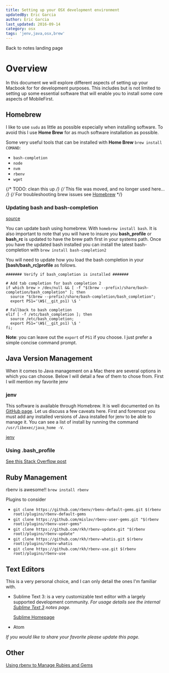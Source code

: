 ```yaml
---
title: Setting up your OSX development environment
updatedBy: Eric Garcia
author: Eric Garcia
last_updated: 2016-09-14
category: osx
tags: 'jenv,java,osx,brew'
---
```



Back to notes <Link to="/notes">landing page</Link>

# Overview

In this document we will explore different aspects of setting up your Macbook for for development purposes. This includes but is not limited to setting up some essential software that will enable you to install some core aspects of MobileFirst.

## Homebrew

I like to use `sudu` as little as possible especially when installing software. To avoid this I use **Home Brew** for as much software installation as possible.

Some very useful tools that can be installed with **Home Brew** `brew install COMAND`:

- `bash-completion`
- `node`
- `nvm`
- `rbenv`
- `wget`

{/* TODO: clean this up */}
{/* This file was moved, and no longer used here… */}
{/* For troubleshooting brew issues see [Homebrew](./homebrew) */}

### Updating bash and bash-completion

[source][bash_completion_source]

You can update bash using homebrew. With `homebrew install bash`. It is also important to note that you will have to insure you **bash_profile** or **bash_rc** is updated to have the brew path first in your systems path. Once you have the updated bash installed you can install the latest bash-completion with `brew install bash-completion2`

You will need to update how you load the bash completion in your **[bash/bash_rc]profile** as follows.

```shell
####### Verify if bash_completion is installed #######

# Add tab completion for bash completion 2
if which brew > /dev/null && [ -f "$(brew --prefix)/share/bash-completion/bash_completion" ]; then
  source "$(brew --prefix)/share/bash-completion/bash_completion";
  export PS1='\W$(__git_ps1) \$ '

# Fallback to bash completion
elif [ -f /etc/bash_completion ]; then
  source /etc/bash_completion;
  export PS1='\W$(__git_ps1) \$ '
fi;
```

**Note**: you can leave out the `export` of `PS1` if you choose. I just prefer a simple concise command prompt.

[bash_completion_source]: https://troymccall.com/better-bash-4--completions-on-osx/

## Java Version Management

When it comes to Java management on a Mac there are several options in which you can choose. Below I will detail a few of them to chose from. First I will mention my favorite jenv

### jenv

This software is available through Homebrew. It is well documented on its [GitHub page](https://github.com/gcuisinier/jenv). Let us discuss a few caveats here. First and foremost you must add any installed versions of Java installed for jenv to be able to manage it. You can see a list of install by running the command `/usr/libexec/java_home -V`.

[jenv](http://www.jenv.be/)

### Using .bash_profile

[See this Stack Overflow post](http://stackoverflow.com/questions/26252591/mac-os-x-and-multiple-java-versions/26252993#26252993)

## Ruby Management

rbenv is awesome!! `brew install rbenv`

Plugins to consider

- `git clone https://github.com/rbenv/rbenv-default-gems.git $(rbenv root)/plugins/rbenv-default-gems`
- `git clone https://github.com/mislav/rbenv-user-gems.git "$(rbenv root)/plugins/rbenv-user-gems"`
- `git clone https://github.com/rkh/rbenv-update.git "$(rbenv root)/plugins/rbenv-update"`
- `git clone https://github.com/rkh/rbenv-whatis.git $(rbenv root)/plugins/rbenv-whatis`
- `git clone https://github.com/rkh/rbenv-use.git $(rbenv root)/plugins/rbenv-use`

## Text Editors

This is a very personal choice, and I can only detail the ones I'm familiar with.

- Sublime Text 3: is a very customizable text editor with a largely supported development community.
  _For usage details see the internal [Sublime Text 3](../osx-sublime_text) notes page._

  [Sublime Homepage](https://www.sublimetext.com/)

- Atom

_If you would like to share your favorite please update this page._

## Other

[Using rbenv to Manage Rubies and Gems](https://robots.thoughtbot.com/using-rbenv-to-manage-rubies-and-gems)
